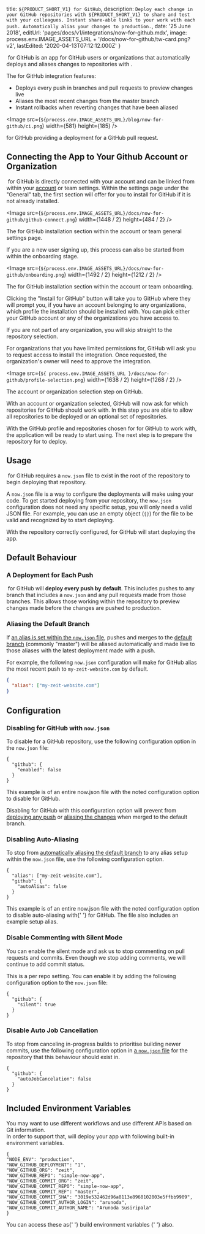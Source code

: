 
  title: `${PRODUCT_SHORT_V1} for GitHub`,
  description: `Deploy each change in your GitHub repositories with ${PRODUCT_SHORT_V1} to share and test with your colleagues. Instant share-able links to your work with each push. Automatically alias your changes to production.`,
  date: '25 June 2018',
  editUrl: 'pages/docs/v1/integrations/now-for-github.mdx',
  image: process.env.IMAGE_ASSETS_URL + '/docs/now-for-github/tw-card.png?v2',
  lastEdited: '2020-04-13T07:12:12.000Z'
}

​<ProductNameShortV1 /> for GitHub is an app for GitHub users or organizations that automatically deploys and aliases changes to repositories with <ProductNameShortV1 />.

The <ProductNameShortV1 /> for GitHub integration features:

- Deploys every push in branches and pull requests to preview changes live
- Aliases the most recent changes from the master branch
- Instant rollbacks when reverting changes that have been aliased

<Image
  src={`${process.env.IMAGE_ASSETS_URL}/blog/now-for-github/ci.png`}
  width={581}
  height={185}
/>

<Caption>
  <ProductNameShortV1 /> for GitHub providing a deployment for a GitHub pull
  request.
</Caption>

## Connecting the App to Your Github Account or Organization

​<ProductNameShortV1 /> for GitHub is directly connected with your <OrgNameV1 /> account and can be linked from within your [account](/account) or team settings. Within the settings page under the "General" tab, the first section will offer for you to install <ProductNameShortV1 /> for GitHub if it is not already installed.

<Image
  src={`${process.env.IMAGE_ASSETS_URL}/docs/now-for-github/github-connect.png`}
  width={1448 / 2}
  height={484 / 2}
/>

<Caption>
  The <ProductNameShortV1 /> for GitHub installation section within the account
  or team general settings page.
</Caption>

If you are a new user signing up, this process can also be started from within the onboarding stage.

<Image
  src={`${process.env.IMAGE_ASSETS_URL}/docs/now-for-github/onboarding.png`}
  width={1492 / 2}
  height={1212 / 2}
/>

<Caption>
  The <ProductNameShortV1 /> for GitHub installation section within the account
  or team onboarding.
</Caption>

Clicking the "Install <ProductNameShortV1 /> for GitHub" button will take you to GitHub where they will prompt you, if you have an account belonging to any organizations, which profile the installation should be installed with. You can pick either your GitHub account or any of the organizations you have access to.

If you are not part of any organization, you will skip straight to the repository selection.

For organizations that you have limited permissions for, GitHub will ask you to request access to install the integration. Once requested, the organization's owner will need to approve the integration.

<Image
  src={`${
    process.env.IMAGE_ASSETS_URL
  }/docs/now-for-github/profile-selection.png`}
  width={1638 / 2}
  height={1268 / 2}
/>

<Caption>The account or organization selection step on GitHub.</Caption>

With an account or organization selected, GitHub will now ask for which repositories <ProductNameShortV1 /> for GitHub should work with. In this step you are able to allow all repositories to be deployed or an optional set of repositories.

With the GitHub profile and repositories chosen for <ProductNameShortV1 /> for GitHub to work with, the application will be ready to start using. The next step is to prepare the repository for <ProductNameShortV1 /> to deploy.

## Usage

​<ProductNameShortV1 /> for GitHub requires a `now.json` file to exist in the root of the repository to begin deploying that repository.

A `now.json` file is a way to configure the deployments <ProductNameShortV1 /> will make using your code. To get started deploying from your repository, the `now.json` configuration does not need any specific setup, you will only need a valid JSON file. For example, you can use an empty object (`{}`) for the file to be valid and recognized by <ProductNameShortV1 /> to start deploying.

With the repository correctly configured, <ProductNameShortV1 /> for GitHub will start deploying the app.

## Default Behaviour

### A Deployment for Each Push

​<ProductNameShortV1 /> for GitHub will **deploy every push by default**. This includes pushes to any branch that includes a `now.json` and any pull requests made from those branches. This allows those working within the repository to preview changes made before the changes are pushed to production.

### Aliasing the Default Branch

If [an alias is set within the `now.json` file](/docs/features/aliases), pushes and merges to the [default branch](https://help.github.com/articles/setting-the-default-branch/) (commonly "master") will be aliased automatically and made live to those aliases with the latest deployment made with a push.

For example, the following `now.json` configuration will make <ProductNameShortV1 /> for GitHub alias the most recent push to `my-zeit-website.com` by default.

```json
{
  "alias": ["my-zeit-website.com"]
}
```

## Configuration

### Disabling <ProductNameWrapper name={PRODUCT_SHORT_V1} /> for GitHub with `now.json`

To disable <ProductNameShortV1 /> for a GitHub repository, use the following configuration option in the `now.json` file:

```
{
  "github": {
    "enabled": false
  }
}
```

<Caption>
  This example is of an entire <InlineCode>now.json</InlineCode> file with the
  noted configuration option to disable <ProductNameShortV1 /> for GitHub.
</Caption>

Disabling <ProductNameShortV1 /> for GitHub with this configuration option will prevent <ProductNameShortV1 /> from [deploying any push](#a-deployment-for-each-push) or [aliasing the changes](#aliasing-the-default-branch) when merged to the default branch.

### Disabling Auto-Aliasing

To stop <ProductNameShortV1 /> from [automatically aliasing the default branch](#aliasing-the-default-branch) to any alias setup within the `now.json` file, use the following configuration option.

```
{
  "alias": ["my-zeit-website.com"],
  "github": {
    "autoAlias": false
  }
}
```

<Caption>
  This example is of an entire <InlineCode>now.json</InlineCode> file with the
  noted configuration option to disable auto-aliasing with{' '}
  <ProductNameShortV1 /> for GitHub. The file also includes an example setup
  alias.
</Caption>

### Disable Commenting with Silent Mode

You can enable the silent mode and ask us to stop commenting on pull requests and commits. Even though we stop adding comments, we will continue to add commit status.

This is a per repo setting. You can enable it by adding the following configuration option to the `now.json` file:

```
{
  "github": {
    "silent": true
  }
}
```

### Disable Auto Job Cancellation

To stop <ProductNameShortV1 /> from canceling in-progress builds to prioritise building newer commits, use the following configuration option in [a `now.json` file](/docs/v1/features/configuration) for the repository that this behaviour should exist in.

```
{
  "github": {
    "autoJobCancelation": false
  }
}
```

## Included Environment Variables

You may want to use different workflows and use different APIs based on Git information.<br/>
In order to support that, <ProductNameShortV1 /> will deploy your app with following built-in environment variables.

```
{
"NODE_ENV": "production",
"NOW_GITHUB_DEPLOYMENT": "1",
"NOW_GITHUB_ORG": "zeit",
"NOW_GITHUB_REPO": "simple-now-app",
"NOW_GITHUB_COMMIT_ORG": "zeit",
"NOW_GITHUB_COMMIT_REPO": "simple-now-app",
"NOW_GITHUB_COMMIT_REF": "master",
"NOW_GITHUB_COMMIT_SHA": "3019e532462d96a8113e8968102803e5ffbb9909",
"NOW_GITHUB_COMMIT_AUTHOR_LOGIN": "arunoda",
"NOW_GITHUB_COMMIT_AUTHOR_NAME": "Arunoda Susiripala"
}
```

<Note>
  You can access these as{' '}
  <Link href="/docs/v1/features/build-env-and-secrets">
    build environment variables
  </Link>{' '}
  also.
</Note>

